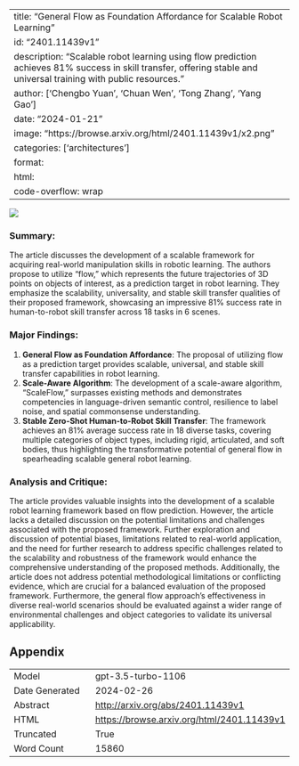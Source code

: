 
---
title: "General Flow as Foundation Affordance for Scalable Robot Learning"
id: "2401.11439v1"
description: "Scalable robot learning using flow prediction achieves 81% success in skill transfer, offering stable and universal training with public resources."
author: ['Chengbo Yuan', 'Chuan Wen', 'Tong Zhang', 'Yang Gao']
date: "2024-01-21"
image: "https://browse.arxiv.org/html/2401.11439v1/x2.png"
categories: ['architectures']
format:
  html:
    code-overflow: wrap
---

![](https://browse.arxiv.org/html/2401.11439v1/x2.png)

### Summary:

The article discusses the development of a scalable framework for acquiring real-world manipulation skills in robotic learning. The authors propose to utilize "flow," which represents the future trajectories of 3D points on objects of interest, as a prediction target in robot learning. They emphasize the scalability, universality, and stable skill transfer qualities of their proposed framework, showcasing an impressive 81% success rate in human-to-robot skill transfer across 18 tasks in 6 scenes.

### Major Findings:
1. **General Flow as Foundation Affordance**: The proposal of utilizing flow as a prediction target provides scalable, universal, and stable skill transfer capabilities in robot learning.
2. **Scale-Aware Algorithm**: The development of a scale-aware algorithm, "ScaleFlow," surpasses existing methods and demonstrates competencies in language-driven semantic control, resilience to label noise, and spatial commonsense understanding.
3. **Stable Zero-Shot Human-to-Robot Skill Transfer**: The framework achieves an 81% average success rate in 18 diverse tasks, covering multiple categories of object types, including rigid, articulated, and soft bodies, thus highlighting the transformative potential of general flow in spearheading scalable general robot learning.

### Analysis and Critique:
The article provides valuable insights into the development of a scalable robot learning framework based on flow prediction. However, the article lacks a detailed discussion on the potential limitations and challenges associated with the proposed framework. Further exploration and discussion of potential biases, limitations related to real-world application, and the need for further research to address specific challenges related to the scalability and robustness of the framework would enhance the comprehensive understanding of the proposed methods. Additionally, the article does not address potential methodological limitations or conflicting evidence, which are crucial for a balanced evaluation of the proposed framework. Furthermore, the general flow approach's effectiveness in diverse real-world scenarios should be evaluated against a wider range of environmental challenges and object categories to validate its universal applicability.

## Appendix

|          |          |
|----------|----------|
| Model     | gpt-3.5-turbo-1106       |
| Date Generated     | 2024-02-26       |
| Abstract | [http://arxiv.org/abs/2401.11439v1](http://arxiv.org/abs/2401.11439v1)        |
| HTML     | [https://browse.arxiv.org/html/2401.11439v1](https://browse.arxiv.org/html/2401.11439v1)       |
| Truncated       | True       |
| Word Count       | 15860       |